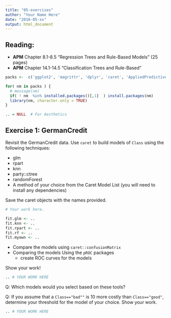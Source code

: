 ```yaml
---
title: "05-exercises"
author: "Your Name Here"
date: "2016-05-xx"
output: html_document
---
```


## Reading:
- **APM** Chapter 8.1-8.5 "Regression Trees and Rule-Based Models" (25 pages)
- **APM** Chapter 14.1-14.5 "Classification Trees and Rule-Based"  

```r
packs <-  c('ggplot2', 'magrittr', 'dplyr', 'caret', 'AppliedPredictiveModeling')

for( nm in packs ) { 
  # message(nm)
  if( ! nm  %in% installed.packages()[,1]  ) install.packages(nm)
  library(nm, character.only = TRUE)
}

.. = NULL  # For Aesthetics

```


## Exercise 1: GermanCredit

Revisit the GermanCredit data. Use `caret` to build models of `Class` using the following techniques:

- glm
- rpart
- knn
- party::ctree
- randomForest
- A method of your choice from the Caret Model List (you will need to install any dependencies)

Save the   caret objects with the names provided.

```r

# Your work here. 

fit.glm <- ..
fit.knn <- ..
fit.rpart <- ..
fit.rf <- ..
fit.myown <- ..


````


- Compare the models using `caret::confusionMatrix`
- Comparing the models Using the `pROC` packages
  - create ROC curves for the models 
  
Show your work! 

```r

.. # YOUR WORK HERE

```


Q: Which models would you select based on these tools?

Q: If you assume that a `Class=="bad""` is 10 more costly than `Class=="good"`, determine your threshold for the model of your choice.  Show your work.


```r

.. # YOUR WORK HERE


```
